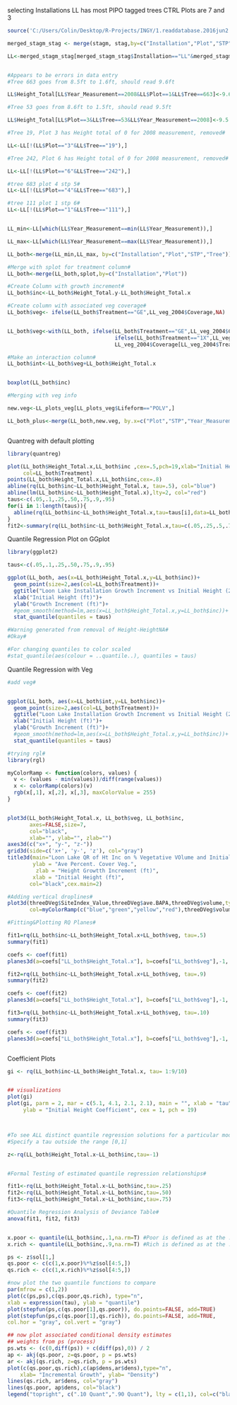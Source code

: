 selecting Installations
LL has most PIPO tagged trees
CTRL Plots are 7 and 3

```r
source('C:/Users/Colin/Desktop/R-Projects/INGY/1.readdatabase.2016jun2.r', echo=F)

merged_stagm_stag <- merge(stagm, stag,by=c("Installation","Plot","STP","Tree"))

LL<-merged_stagm_stag[merged_stagm_stag$Installation=="LL"&merged_stagm_stag$Species=="PIPO"&merged_stagm_stag$Plot%in%c(1:7)&merged_stagm_stag$Year_Measurement%in%c(2004,2008),]


#Appears to be errors in data entry
#Tree 663 goes from 8.5ft to 1.6ft, should read 9.6ft

LL$Height_Total[LL$Year_Measurement==2008&LL$Plot==1&LL$Tree==663]<-9.6

#Tree 53 goes from 8.6ft to 1.5ft, should read 9.5ft

LL$Height_Total[LL$Plot==3&LL$Tree==53&LL$Year_Measurement==2008]<-9.5

#Tree 19, Plot 3 has Height total of 0 for 2008 measurement, removed#

LL<-LL[!(LL$Plot=="3"&LL$Tree=="19"),]

#Tree 242, Plot 6 has Height total of 0 for 2008 measurement, removed#

LL<-LL[!(LL$Plot=="6"&LL$Tree=="242"),]

#tree 683 plot 4 stp 5#
LL<-LL[!(LL$Plot=="4"&LL$Tree=="683"),]

#tree 111 plot 1 stp 6#
LL<-LL[!(LL$Plot=="1"&LL$Tree=="111"),]


LL_min<-LL[which(LL$Year_Measurement==min(LL$Year_Measurement)),]

LL_max<-LL[which(LL$Year_Measurement==max(LL$Year_Measurement)),]

LL_both<-merge(LL_min,LL_max, by=c("Installation","Plot","STP","Tree"))

#Merge with splot for treatment column#
LL_both<-merge(LL_both,splot,by=c("Installation","Plot"))

#Create Column with growth increment#
LL_both$inc<-LL_both$Height_Total.y-LL_both$Height_Total.x

#Create column with associated veg coverage#
LL_both$veg<- ifelse(LL_both$Treatment=="GE",LL_veg_2004$Coverage,NA)


LL_both$veg<-with(LL_both, ifelse(LL_both$Treatment=="GE",LL_veg_2004$Coverage[LL_veg_2004$Treatment=="GE"],
                                  ifelse(LL_both$Treatment=="1X",LL_veg_2004$Coverage[LL_veg_2004$Treatment=="1X"],
                                  LL_veg_2004$Coverage[LL_veg_2004$Treatment=="CTRL"] )))

#Make an interaction column#
LL_both$int<-LL_both$veg+LL_both$Height_Total.x


boxplot(LL_both$inc)

#Merging with veg info

new.veg<-LL_plots_veg[LL_plots_veg$Lifeform=="POLV",]

LL_both_plus<-merge(LL_both,new.veg, by.x=c("Plot","STP","Year_Measurement.x"),by.y=c("Plot","STP","Year_Measurement"),all.x=T)



```


Quantreg with default plotting
```r
library(quantreg)

plot(LL_both$Height_Total.x,LL_both$inc ,cex=.5,pch=19,xlab="Initial Height", ylab="Height Growth Increment",
     col=LL_both$Treatment)
points(LL_both$Height_Total.x,LL_both$inc,cex=.8)
abline(rq(LL_both$inc~LL_both$Height_Total.x, tau=.5), col="blue")
abline(lm(LL_both$inc~LL_both$Height_Total.x),lty=2, col="red")
taus<-c(.05,.1,.25,.50,.75,.9,.95)
for(i in 1:length(taus)){
  abline(rq(LL_both$inc~LL_both$Height_Total.x,tau=taus[i],data=LL_both),col="gray")
}
fit2<-summary(rq(LL_both$inc~LL_both$Height_Total.x,tau=c(.05,.25,.5,.75,.95)))
```

Quantile Regression Plot on GGplot

```r
library(ggplot2)

taus<-c(.05,.1,.25,.50,.75,.9,.95)

ggplot(LL_both, aes(x=LL_both$Height_Total.x,y=LL_both$inc))+
  geom_point(size=2,aes(col=LL_both$Treatment))+
  ggtitle("Loon Lake Installation Growth Increment vs Initial Height (2004-2008)")+
  xlab("Initial Height (ft)")+
  ylab("Growth Increment (ft)")+
  #geom_smooth(method=lm,aes(x=LL_both$Height_Total.x,y=LL_both$inc))+
  stat_quantile(quantiles = taus)

#Warning generated from removal of Height-HeightNA#
#Okay#

#For changing quantiles to color scaled
#stat_quantile(aes(colour = ..quantile..), quantiles = taus)
```
Quantile Regression with Veg

```r
#add veg#


ggplot(LL_both, aes(x=LL_both$int,y=LL_both$inc))+
  geom_point(size=2,aes(col=LL_both$Treatment))+
  ggtitle("Loon Lake Installation Growth Increment vs Initial Height (2004-2008)")+
  xlab("Initial Height (ft)")+
  ylab("Growth Increment (ft)")+
  #geom_smooth(method=lm,aes(x=LL_both$Height_Total.x,y=LL_both$inc))+
  stat_quantile(quantiles = taus)

#trying rgl#
library(rgl)

myColorRamp <- function(colors, values) {
  v <- (values - min(values))/diff(range(values))
  x <- colorRamp(colors)(v)
  rgb(x[,1], x[,2], x[,3], maxColorValue = 255)
}


plot3d(LL_both$Height_Total.x, LL_both$veg, LL_both$inc, 
       axes=FALSE,size=7,
       col="black",
       xlab="", ylab="", zlab="")
axes3d(c("x+", "y-", "z-"))
grid3d(side=c('x+', 'y-', 'z'), col="gray")
title3d(main="Loon Lake QR of Ht Inc on % Vegetative VOlume and Initial Height",
        ylab = "Ave Percent. Cover Veg.",
         zlab = "Height Growtth Increment (ft)",
        xlab = "Initial Height (ft)",
       col="black",cex.main=2)

#Adding vertical droplines#
plot3d(threeDVeg$SiteIndex_Value,threeDVeg$ave.BAPA,threeDVeg$volume,type='h',add=T,
       col=myColorRamp(c("blue","green","yellow","red"),threeDVeg$volume))

#Fitting&Plotting RQ Planes#

fit1=rq(LL_both$inc~LL_both$Height_Total.x+LL_both$veg, tau=.5)
summary(fit1)

coefs <- coef(fit1)
planes3d(a=coefs["LL_both$Height_Total.x"], b=coefs["LL_both$veg"],-1, coefs["(Intercept)"], alpha=0.50, col="plum2")

fit2=rq(LL_both$inc~LL_both$Height_Total.x+LL_both$veg, tau=.9)
summary(fit2)

coefs <- coef(fit2)
planes3d(a=coefs["LL_both$Height_Total.x"], b=coefs["LL_both$veg"],-1, coefs["(Intercept)"], alpha=0.50, col="green")

fit3=rq(LL_both$inc~LL_both$Height_Total.x+LL_both$veg, tau=.10)
summary(fit3)

coefs <- coef(fit3)
planes3d(a=coefs["LL_both$Height_Total.x"], b=coefs["LL_both$veg"],-1, coefs["(Intercept)"], alpha=0.50, col="blue")



```



Coefficient Plots

```r
gi <- rq(LL_both$inc~LL_both$Height_Total.x, tau= 1:9/10)


## visualizations
plot(gi)
plot(gi, parm = 2, mar = c(5.1, 4.1, 2.1, 2.1), main = "", xlab = "tau", 
     ylab = "Initial Height Coefficient", cex = 1, pch = 19)



#To see ALL distinct quantile regression solutions for a particular model
#Specify a tau outside the range [0,1]

z<-rq(LL_both$Height_Total.x~LL_both$inc,tau=-1)


#Formal Testing of estimated quantile regression relationships#

fit1<-rq(LL_both$Height_Total.x~LL_both$inc,tau=.25)
fit2<-rq(LL_both$Height_Total.x~LL_both$inc,tau=.50)
fit3<-rq(LL_both$Height_Total.x~LL_both$inc,tau=.75)

#Quantile Regression Analysis of Deviance Table#
anova(fit1, fit2, fit3)


x.poor <- quantile(LL_both$inc,.1,na.rm=T) #Poor is defined as at the .1 quantile of the sample distn
x.rich <- quantile(LL_both$inc,.9,na.rm=T) #Rich is defined as at the .9 quantile of the sample distn

ps <- z$sol[1,]
qs.poor <- c(c(1,x.poor)%*%z$sol[4:5,])
qs.rich <- c(c(1,x.rich)%*%z$sol[4:5,])

#now plot the two quantile functions to compare
par(mfrow = c(1,2))
plot(c(ps,ps),c(qs.poor,qs.rich), type="n",
xlab = expression(tau), ylab = "quantile")
plot(stepfun(ps,c(qs.poor[1],qs.poor)), do.points=FALSE, add=TRUE)
plot(stepfun(ps,c(qs.poor[1],qs.rich)), do.points=FALSE, add=TRUE,
col.hor = "gray", col.vert = "gray")

## now plot associated conditional density estimates
## weights from ps (process)
ps.wts <- (c(0,diff(ps)) + c(diff(ps),0)) / 2
ap <- akj(qs.poor, z=qs.poor, p = ps.wts)
ar <- akj(qs.rich, z=qs.rich, p = ps.wts)
plot(c(qs.poor,qs.rich),c(ap$dens,ar$dens),type="n",
    xlab= "Incremental Growth", ylab= "Density")
lines(qs.rich, ar$dens, col="gray")
lines(qs.poor, ap$dens, col="black")
legend("topright", c(".10 Quant",".90 Quant"), lty = c(1,1), col=c("black","gray"))
```





